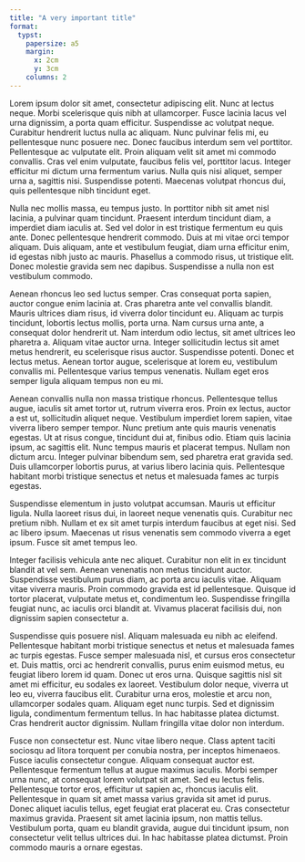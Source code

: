 ```yaml
---
title: "A very important title"
format: 
  typst:
    papersize: a5
    margin: 
      x: 2cm
      y: 3cm
    columns: 2
---
```


 Lorem ipsum dolor sit amet, consectetur adipiscing elit. Nunc at lectus neque. Morbi scelerisque quis nibh at ullamcorper. Fusce lacinia lacus vel urna dignissim, a porta quam efficitur. Suspendisse ac volutpat neque. Curabitur hendrerit luctus nulla ac aliquam. Nunc pulvinar felis mi, eu pellentesque nunc posuere nec. Donec faucibus interdum sem vel porttitor. Pellentesque ac vulputate elit. Proin aliquam velit sit amet mi commodo convallis. Cras vel enim vulputate, faucibus felis vel, porttitor lacus. Integer efficitur mi dictum urna fermentum varius. Nulla quis nisi aliquet, semper urna a, sagittis nisi. Suspendisse potenti. Maecenas volutpat rhoncus dui, quis pellentesque nibh tincidunt eget.

Nulla nec mollis massa, eu tempus justo. In porttitor nibh sit amet nisl lacinia, a pulvinar quam tincidunt. Praesent interdum tincidunt diam, a imperdiet diam iaculis at. Sed vel dolor in est tristique fermentum eu quis ante. Donec pellentesque hendrerit commodo. Duis at mi vitae orci tempor aliquam. Duis aliquam, ante et vestibulum feugiat, diam urna efficitur enim, id egestas nibh justo ac mauris. Phasellus a commodo risus, ut tristique elit. Donec molestie gravida sem nec dapibus. Suspendisse a nulla non est vestibulum commodo.

Aenean rhoncus leo sed luctus semper. Cras consequat porta sapien, auctor congue enim lacinia at. Cras pharetra ante vel convallis blandit. Mauris ultrices diam risus, id viverra dolor tincidunt eu. Aliquam ac turpis tincidunt, lobortis lectus mollis, porta urna. Nam cursus urna ante, a consequat dolor hendrerit ut. Nam interdum odio lectus, sit amet ultrices leo pharetra a. Aliquam vitae auctor urna. Integer sollicitudin lectus sit amet metus hendrerit, eu scelerisque risus auctor. Suspendisse potenti. Donec et lectus metus. Aenean tortor augue, scelerisque at lorem eu, vestibulum convallis mi. Pellentesque varius tempus venenatis. Nullam eget eros semper ligula aliquam tempus non eu mi.

Aenean convallis nulla non massa tristique rhoncus. Pellentesque tellus augue, iaculis sit amet tortor ut, rutrum viverra eros. Proin ex lectus, auctor a est ut, sollicitudin aliquet neque. Vestibulum imperdiet lorem sapien, vitae viverra libero semper tempor. Nunc pretium ante quis mauris venenatis egestas. Ut at risus congue, tincidunt dui at, finibus odio. Etiam quis lacinia ipsum, ac sagittis elit. Nunc tempus mauris et placerat tempus. Nullam non dictum arcu. Integer pulvinar bibendum sem, sed pharetra erat gravida sed. Duis ullamcorper lobortis purus, at varius libero lacinia quis. Pellentesque habitant morbi tristique senectus et netus et malesuada fames ac turpis egestas.

Suspendisse elementum in justo volutpat accumsan. Mauris ut efficitur ligula. Nulla laoreet risus dui, in laoreet neque venenatis quis. Curabitur nec pretium nibh. Nullam et ex sit amet turpis interdum faucibus at eget nisi. Sed ac libero ipsum. Maecenas ut risus venenatis sem commodo viverra a eget ipsum. Fusce sit amet tempus leo.

Integer facilisis vehicula ante nec aliquet. Curabitur non elit in ex tincidunt blandit at vel sem. Aenean venenatis non metus tincidunt auctor. Suspendisse vestibulum purus diam, ac porta arcu iaculis vitae. Aliquam vitae viverra mauris. Proin commodo gravida est id pellentesque. Quisque id tortor placerat, vulputate metus et, condimentum leo. Suspendisse fringilla feugiat nunc, ac iaculis orci blandit at. Vivamus placerat facilisis dui, non dignissim sapien consectetur a.

Suspendisse quis posuere nisl. Aliquam malesuada eu nibh ac eleifend. Pellentesque habitant morbi tristique senectus et netus et malesuada fames ac turpis egestas. Fusce semper malesuada nisl, et cursus eros consectetur et. Duis mattis, orci ac hendrerit convallis, purus enim euismod metus, eu feugiat libero lorem id quam. Donec ut eros urna. Quisque sagittis nisl sit amet mi efficitur, eu sodales ex laoreet. Vestibulum dolor neque, viverra ut leo eu, viverra faucibus elit. Curabitur urna eros, molestie et arcu non, ullamcorper sodales quam. Aliquam eget nunc turpis. Sed et dignissim ligula, condimentum fermentum tellus. In hac habitasse platea dictumst. Cras hendrerit auctor dignissim. Nullam fringilla vitae dolor non interdum.

Fusce non consectetur est. Nunc vitae libero neque. Class aptent taciti sociosqu ad litora torquent per conubia nostra, per inceptos himenaeos. Fusce iaculis consectetur congue. Aliquam consequat auctor est. Pellentesque fermentum tellus at augue maximus iaculis. Morbi semper urna nunc, at consequat lorem volutpat sit amet. Sed eu lectus felis. Pellentesque tortor eros, efficitur ut sapien ac, rhoncus iaculis elit. Pellentesque in quam sit amet massa varius gravida sit amet id purus. Donec aliquet iaculis tellus, eget feugiat erat placerat eu. Cras consectetur maximus gravida. Praesent sit amet lacinia ipsum, non mattis tellus. Vestibulum porta, quam eu blandit gravida, augue dui tincidunt ipsum, non consectetur velit tellus ultrices dui. In hac habitasse platea dictumst. Proin commodo mauris a ornare egestas. 